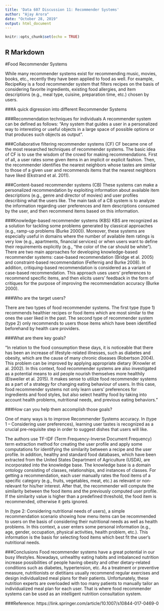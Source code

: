 ---
title: 'Data 607 Discussion 11: Recommender Systems'
author: "Ajay Arora"
date: "October 28, 2019"
output: html_document
---

```{r setup, include=FALSE}
knitr::opts_chunk$set(echo = TRUE)
```

## R Markdown



#Food Recommender Systems

While many recommender systems exist for recommending music, movies, books, etc., recently they have been applied to food as well.  For example, RecipeKey is a food recommender system that filters recipes on the basis of considering favorite ingredients, existing food allergies, and item descriptions (e.g., meal type, cuisine, preparation time, etc.) chosen by users.  

###A quick digression into different Recommender Systems

###Recommendation techniques for individuals
A recommender system can be defined as follows: “Any system that guides a user in a personalized way to interesting or useful objects in a large space of possible options or that produces such objects as output”. 

###Collaborative filtering recommender systems (CF)
CF became one of the most researched techniques of recommender systems. The basic idea of CF is to use the wisdom of the crowd for making recommendations. First of all, a user rates some given items in an implicit or explicit fashion. Then, the recommender identifies the nearest neighbors whose tastes are similar to those of a given user and recommends items that the nearest neighbors have liked (Ekstrand et al. 2011).

###Content-based recommender systems (CB)
These systems can make a personalized recommendation by exploiting information about available item descriptions (e.g., genre and director of movies) and user profiles describing what the users like. The main task of a CB system is to analyze the information regarding user preferences and item descriptions consumed by the user, and then recommend items based on this information.

###Knowledge-based recommender systems (KBS)
KBS are recognized as a solution for tackling some problems generated by classical approaches (e.g., ramp-up problems (Burke 2000)). Moreover, these systems are especially useful in domains where the number of available item ratings is very low (e.g., apartments, financial services) or when users want to define their requirements explicitly (e.g., “the color of the car should be white”). There are two main approaches for developing knowledge-based recommender systems: case-based recommendation (Bridge et al. 2005) and constraint-based recommendation (Felfernig and Burke 2008). In addition, critiquing-based recommendation is considered as a variant of case-based recommendation. This approach uses users’ preferences to recommend specific items, and then elicits users’ feedback in the form of critiques for the purpose of improving the recommendation accuracy (Burke 2000).

###Who are the target users?

There are two types of food recommender systems. The first type (type 1) recommends healthier recipes or food items which are most similar to the ones the user liked in the past. The second type of recommender system (type 2) only recommends to users those items which have been identified beforehand by health care providers.

###What are there key goals?

"In relation to the food consumption these days, it is noticeable that there has been an increase of lifestyle-related illnesses, such as diabetes and obesity, which are the cause of many chronic diseases (Robertson 2004). This problem can be improved by applying appropriate dietary (Knowler et al. 2002). In this context, food recommender systems are also investigated as a potential means to aid people nourish themselves more healthily (Elsweiler et al. 2015). It makes sense to utilize food recommender systems as a part of a strategy for changing eating behaviour of users. In this case, food recommender systems not only learn users' preferences for ingredients and food styles, but also select healthy food by taking into account health problems, nutritional needs, and previous eating behaviors."

###How can you help them accomplish those goals?

One of many ways is to improve Recommender Systems accuracy.  In (type 1 -- Considering user preferences), learning user tastes is recognized as a crucial pre-requisite step in order to suggest dishes that users will like. 

The authors use TF-IDF (Term Frequency-Inverse Document Frequency) term extraction method for creating the user profile and apply some computations for identifying the similarity between a recipe and the user profile. In addition, healthy and standard food databases, which have been extracted from the United States Department of Agriculture (USDA), are incorporated into the knowledge base. The knowledge base is a domain ontology consisting of classes, relationships, and instances of classes. For getting a recommendation, each user manually rates the food items of a specific category (e.g., fruits, vegetables, meat, etc.) as relevant or non-relevant for his/her interest. After that, the recommender will compute the similarity between the food items and the previously computed user profile. If the similarity value is higher than a predefined threshold, the food item is recommended, otherwise it gets ignored. 

In (type 2: Considering nutritional needs of users), a simple recommendation scenario showing how menu items can be recommended to users on the basis of considering their nutritional needs as well as health problems. In this context, a user enters some personal information (e.g., age, gender, occupation, physical activities, health problem, etc.). This information is the basis for selecting food items which best fit the user's nutritional needs. 


###Conclusions
Food recommender systems have a great potential in our busy lifestyles.  Nowadays, unhealthy eating habits and imbalanced nutrition increase possibilities of people having obesity and other dietary-related conditions such as diabetes, hypertension, etc. As a treatment or preventive measure, nutritionists or dietitians usually recommend regular exercises and design individualized meal plans for their patients. Unfortunately, these nutrition experts are overloaded with too many patients to manually tailor an individualized meal plan for each user. That is where food recommender systems can be used as an intelligent nutrition consultation system.
 

###Reference: https://link.springer.com/article/10.1007/s10844-017-0469-0
